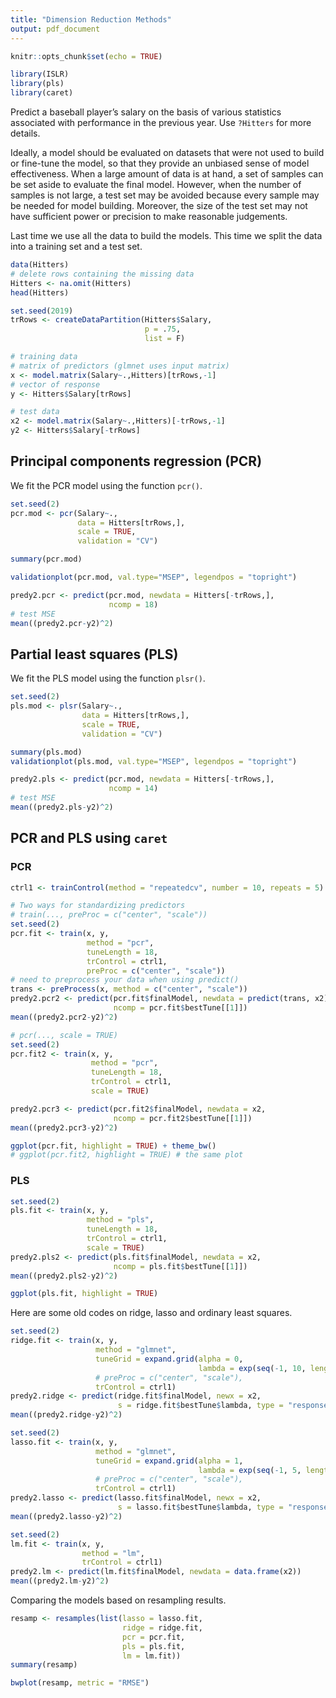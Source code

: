 ```yaml
---
title: "Dimension Reduction Methods"
output: pdf_document
---
```


```r
knitr::opts_chunk$set(echo = TRUE)
```

```r
library(ISLR)
library(pls)
library(caret)
```

Predict a baseball player’s salary on the basis of various statistics associated with performance in the previous year. Use `?Hitters` for more details. 

Ideally, a model should be evaluated on datasets that were not used to build or fine-tune the model, so that they provide an unbiased sense of model effectiveness. When a large amount of data is at hand, a set of samples can be set aside to evaluate the final model. However, when the number of samples is not large, a test set may be avoided because every sample may be needed for model building. Moreover, the size of the test set may not have sufficient power or precision to make reasonable judgements.

Last time we use all the data to build the models. This time we split the data into a training set and a test set. 

```r
data(Hitters)
# delete rows containing the missing data
Hitters <- na.omit(Hitters)
head(Hitters)

set.seed(2019)
trRows <- createDataPartition(Hitters$Salary,
                              p = .75,
                              list = F)

# training data
# matrix of predictors (glmnet uses input matrix)
x <- model.matrix(Salary~.,Hitters)[trRows,-1]
# vector of response
y <- Hitters$Salary[trRows]

# test data
x2 <- model.matrix(Salary~.,Hitters)[-trRows,-1]
y2 <- Hitters$Salary[-trRows]
```

## Principal components regression (PCR)

We fit the PCR model using the function `pcr()`.

```r
set.seed(2)
pcr.mod <- pcr(Salary~., 
               data = Hitters[trRows,],
               scale = TRUE, 
               validation = "CV")

summary(pcr.mod)

validationplot(pcr.mod, val.type="MSEP", legendpos = "topright")

predy2.pcr <- predict(pcr.mod, newdata = Hitters[-trRows,], 
                      ncomp = 18)
# test MSE
mean((predy2.pcr-y2)^2)
```


## Partial least squares (PLS)

We fit the PLS model using the function `plsr()`.
```r
set.seed(2)
pls.mod <- plsr(Salary~., 
                data = Hitters[trRows,], 
                scale = TRUE,  
                validation = "CV")

summary(pls.mod)
validationplot(pls.mod, val.type="MSEP", legendpos = "topright")

predy2.pls <- predict(pcr.mod, newdata = Hitters[-trRows,], 
                      ncomp = 14)
# test MSE
mean((predy2.pls-y2)^2)
```

## PCR and PLS using `caret`

### PCR 
```r
ctrl1 <- trainControl(method = "repeatedcv", number = 10, repeats = 5)

# Two ways for standardizing predictors
# train(..., preProc = c("center", "scale"))
set.seed(2)
pcr.fit <- train(x, y,
                 method = "pcr",
                 tuneLength = 18,
                 trControl = ctrl1,
                 preProc = c("center", "scale"))
# need to preprocess your data when using predict()
trans <- preProcess(x, method = c("center", "scale"))
predy2.pcr2 <- predict(pcr.fit$finalModel, newdata = predict(trans, x2), 
                       ncomp = pcr.fit$bestTune[[1]])
mean((predy2.pcr2-y2)^2)

# pcr(..., scale = TRUE)
set.seed(2)
pcr.fit2 <- train(x, y,
                  method = "pcr",
                  tuneLength = 18,
                  trControl = ctrl1,
                  scale = TRUE)

predy2.pcr3 <- predict(pcr.fit2$finalModel, newdata = x2, 
                       ncomp = pcr.fit2$bestTune[[1]])
mean((predy2.pcr3-y2)^2)

ggplot(pcr.fit, highlight = TRUE) + theme_bw()
# ggplot(pcr.fit2, highlight = TRUE) # the same plot
```

### PLS
```r
set.seed(2)
pls.fit <- train(x, y,
                 method = "pls",
                 tuneLength = 18,
                 trControl = ctrl1,
                 scale = TRUE)
predy2.pls2 <- predict(pls.fit$finalModel, newdata = x2, 
                       ncomp = pls.fit$bestTune[[1]])
mean((predy2.pls2-y2)^2)

ggplot(pls.fit, highlight = TRUE)
```

Here are some old codes on ridge, lasso and ordinary least squares.
```r
set.seed(2)
ridge.fit <- train(x, y,
                   method = "glmnet",
                   tuneGrid = expand.grid(alpha = 0, 
                                          lambda = exp(seq(-1, 10, length=100))),
                   # preProc = c("center", "scale"),
                   trControl = ctrl1)
predy2.ridge <- predict(ridge.fit$finalModel, newx = x2, 
                        s = ridge.fit$bestTune$lambda, type = "response")
mean((predy2.ridge-y2)^2)

set.seed(2)
lasso.fit <- train(x, y,
                   method = "glmnet",
                   tuneGrid = expand.grid(alpha = 1, 
                                          lambda = exp(seq(-1, 5, length=100))),
                   # preProc = c("center", "scale"),
                   trControl = ctrl1)
predy2.lasso <- predict(lasso.fit$finalModel, newx = x2, 
                        s = lasso.fit$bestTune$lambda, type = "response")
mean((predy2.lasso-y2)^2)

set.seed(2)
lm.fit <- train(x, y,
                method = "lm",
                trControl = ctrl1)
predy2.lm <- predict(lm.fit$finalModel, newdata = data.frame(x2))
mean((predy2.lm-y2)^2)

```

Comparing the models based on resampling results.
```r
resamp <- resamples(list(lasso = lasso.fit, 
                         ridge = ridge.fit, 
                         pcr = pcr.fit, 
                         pls = pls.fit,
                         lm = lm.fit))
summary(resamp)

bwplot(resamp, metric = "RMSE")
```